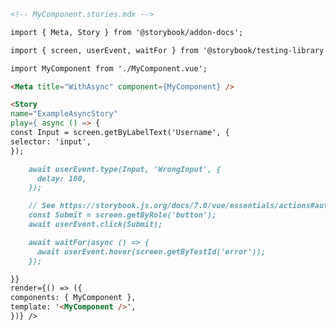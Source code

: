 ```md
<!-- MyComponent.stories.mdx -->

import { Meta, Story } from '@storybook/addon-docs';

import { screen, userEvent, waitFor } from '@storybook/testing-library';

import MyComponent from './MyComponent.vue';

<Meta title="WithAsync" component={MyComponent} />

<Story
name="ExampleAsyncStory"
play={ async () => {
const Input = screen.getByLabelText('Username', {
selector: 'input',
});

    await userEvent.type(Input, 'WrongInput', {
      delay: 100,
    });

    // See https://storybook.js.org/docs/7.0/vue/essentials/actions#automatically-matching-args to learn how to setup logging in the Actions panel
    const Submit = screen.getByRole('button');
    await userEvent.click(Submit);

    await waitFor(async () => {
      await userEvent.hover(screen.getByTestId('error'));
    });

}}
render={() => ({
components: { MyComponent },
template: '<MyComponent />',
})} />
```
